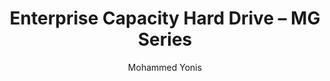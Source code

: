 ---
id: 3
title: "Enterprise Capacity Hard Drive – MG Series"
desc: "Enterprise Capacity Hard Drive – MG Series"
img: "/src/assets/toshiba/MG_Gallery_Images_01.png"
images:
  - "/src/assets/toshiba/MG_Gallery_Images_01.png"
  - "/src/assets/toshiba/toshiba-internal-hard-drive-AL.png"
  
alt: "Enterprise Capacity Hard Drive – MG Series"
author: "Mohammed Yonis"
reviewBody: "best service and support"
ratingValue: 5

features:
   - "24/7 operation reliability"
   - "Available in capacities up to 24TB"
   - "7200 rpm with up to 1024MB buffer"
   - "Integrated RV sensors for vibration control"
   - "Dynamic Cache Technology for optimized performance"
   - "Persistent Write Cache technology for data protection"
   - "Up to 550TB per year workload rating"
   - "SATA 6 Gbit/s or SAS 12 Gbit/s interface options"
   - "5-year warranty"
   - "Helium-sealed design for higher capacities (12TB+)"
   - "Flux Control MAMR technology for enhanced storage density"
   - "Flexible Format technology (512e or 4Kn sector formats)"
   - "Supports up to 64 high-resolution surveillance cameras"
   - "High endurance design for harsh environments"
   - "Compatible with DVR, NVR and video management systems"
   - "3-year warranty"
   - "Designed for 24/7 surveillance applications"
publishedTime: "2025-03-07"
modifiedTime: "2025-03-07"
---